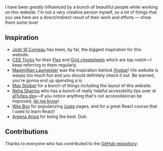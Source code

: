 

I have been _greatly_ influenced by a bunch of beautiful people while working on this website. I'm not a very creative person myself, so a lot of things that you see here are a direct/indirect result of their work and efforts — show them some love!

## Inspiration

- [Josh W Comeau](https://joshwcomeau.com) has been, by far, the biggest inspiration for this website.
- [CSS Tricks](https://css-tricks.com) for their [Flex](https://css-tricks.com/snippets/css/a-guide-to-flexbox/) and [Grid cheatsheets](https://css-tricks.com/snippets/css/complete-guide-grid/) which are top notch—I keep referring to them regularly.
- [Maximillian Laumeister](https://maxlaumeister.com) was the inspiration behind [/foobar](/foobar)! His website is waaay too much fun and you should definitely check it out. Be warned, you're gonna end up spending a lo
- [Max Stoiber](https://mxstbr.com) for a bunch of things including the layout of this website.
- [Neha Sharma](https://twitter.com/hellonehha) who has a bunch of really helpful accessbility tips over at [a11ytips.dev](https://a11ytips.dev)—if you notice anything that's not accessible/can be improved, [let me know](https://github.com/sreetamdas/sreetamdas.com/issues/41)!
- [Wes Bos](https://wesbos.com) for popularizing [/uses](/uses) pages, and for a great React course that I used to learn React!
- [Areena Arora](https://areenaarora.com) for being the best. Duh.

## Contributions

Thanks to everyone who has contributed to the [GitHub repository](https://github.com/sreetamdas/sreetamdas.com):

<RepoContributors />
